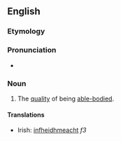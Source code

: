 ==English==

===Etymology===
{{suffix|en|able-bodied|ness}}

===Pronunciation===
* {{a|US}} {{IPA|en|/ˈei.bl̩ˌbɑ.did.nəs/}}

===Noun===
{{en-noun|-}}

# The [[quality]] of being [[able-bodied]].

====Translations====
{{trans-top|the quality of being able-bodied}}
* Irish: [[infheidhmeacht]] ''f3''
{{trans-mid}}
{{trans-bottom}}